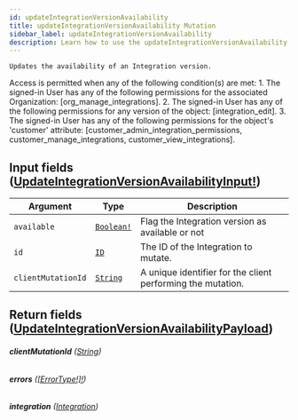 ```yaml
---
id: updateIntegrationVersionAvailability
title: updateIntegrationVersionAvailability Mutation
sidebar_label: updateIntegrationVersionAvailability
description: Learn how to use the updateIntegrationVersionAvailability Mutation for Prismatic's API.
---
```


    Updates the availability of an Integration version.

Access is permitted when any of the following condition(s) are met: 1. The signed-in User has any of the following permissions for the associated Organization: [org_manage_integrations]. 2. The signed-in User has any of the following permissions for any version of the object: [integration_edit]. 3. The signed-in User has any of the following permissions for the object's 'customer' attribute: [customer_admin_integration_permissions, customer_manage_integrations, customer_view_integrations].

## Input fields ([UpdateIntegrationVersionAvailabilityInput!](api/schema/input_object/UpdateIntegrationVersionAvailabilityInput.mdx))

| Argument           | Type                                        | Description                                                 |
| ------------------ | ------------------------------------------- | ----------------------------------------------------------- |
| `available`        | [`Boolean!`](api/schema/scalar/Boolean.mdx) | Flag the Integration version as available or not            |
| `id`               | [`ID`](api/schema/scalar/ID.mdx)            | The ID of the Integration to mutate.                        |
| `clientMutationId` | [`String`](api/schema/scalar/String.mdx)    | A unique identifier for the client performing the mutation. |

## Return fields ([UpdateIntegrationVersionAvailabilityPayload](api/schema/object/UpdateIntegrationVersionAvailabilityPayload.mdx))

###### <b>clientMutationId</b> ([String](api/schema/scalar/String.mdx))

###### <b>errors</b> ([[ErrorType!]!](api/schema/object/ErrorType.mdx))

###### <b>integration</b> ([Integration](api/schema/object/Integration.mdx))
